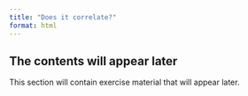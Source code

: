 ```yaml
---
title: "Does it correlate?"
format: html
---
```


<!-- Exploring autocorrelation on a different dataset. -->

::: {.callout-note appearance="simple"}

## The contents will appear later

This section will contain exercise material that will appear later.

:::